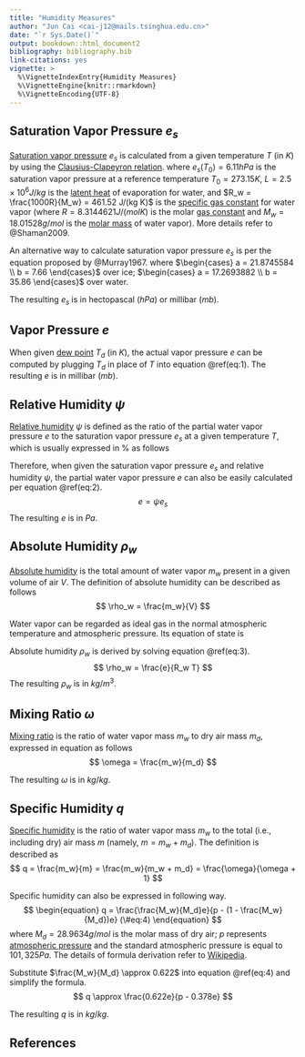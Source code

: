 ```yaml
---
title: "Humidity Measures"
author: "Jun Cai <cai-j12@mails.tsinghua.edu.cn>"
date: "`r Sys.Date()`"
output: bookdown::html_document2
bibliography: bibliography.bib
link-citations: yes
vignette: >
  %\VignetteIndexEntry{Humidity Measures}
  %\VignetteEngine{knitr::rmarkdown}
  %\VignetteEncoding{UTF-8}
---
```


## Saturation Vapor Pressure $e_s$ {-}

[Saturation vapor pressure](http://glossary.ametsoc.org/wiki/Saturation_vapor_pressure) $e_s$ is calculated from a given temperature $T$ (in $K$) by using the [Clausius-Clapeyron relation](http://en.wikipedia.org/wiki/Clausius%E2%80%93Clapeyron_relation).
\begin{equation}
  e_s(T) = e_s(T_0)\times \exp \left(\frac{L}{R_w}\left(\frac{1}{T_0} - \frac{1}{T}\right)\right)
  (\#eq:1)
\end{equation}
where $e_s(T_0) = 6.11 hPa$ is the saturation vapor pressure at a reference temperature $T_0 = 273.15 K$, $L = 2.5 \times 10^6 J/kg$ is the [latent heat](http://en.wikipedia.org/wiki/Latent_heat) of evaporation for water, and $R_w = \frac{1000R}{M_w} = 461.52 J/(kg K)$ is the [specific gas constant](http://en.wikipedia.org/wiki/Gas_constant#Specific_gas_constant) for water vapor (where $R = 8.3144621 J / (mol K)$ is the molar [gas constant](http://en.wikipedia.org/wiki/Gas_constant) and $M_w = 18.01528 g/mol$ is the [molar mass](http://en.wikipedia.org/wiki/Molar_mass) of water vapor). More details refer to @Shaman2009.

An alternative way to calculate saturation vapor pressure $e_s$ is per the equation proposed by @Murray1967.
\begin{equation}
  e_s = 6.1078\exp{\left[\frac{a(T - 273.16)}{T - b}\right]}
\end{equation}
where $\begin{cases} a = 21.8745584 \\ b = 7.66 \end{cases}$ over ice; $\begin{cases} a = 17.2693882 \\ b = 35.86 \end{cases}$ over water. 

The resulting $e_s$ is in hectopascal ($hPa$) or millibar ($mb$).

## Vapor Pressure $e$ {-}

When given [dew point](https://en.wikipedia.org/wiki/Dew_point) $T_d$ (in $K$), the actual vapor pressure $e$ can be computed by plugging $T_d$ in place of $T$ into equation \@ref(eq:1). The resulting $e$ is in millibar ($mb$).

## Relative Humidity $\psi$ {-}

[Relative humidity](http://en.wikipedia.org/wiki/Humidity#Relative_humidity) $\psi$ is defined as the ratio of the partial water vapor pressure $e$ to the saturation vapor pressure $e_s$ at a given temperature $T$, which is usually expressed in $\%$ as follows
\begin{equation}
  \psi = \frac{e}{e_s}\times 100
  (\#eq:2)
\end{equation}

Therefore, when given the saturation vapor pressure $e_s$ and relative humidity $\psi$, the partial water vapor pressure $e$ can also be easily calculated  per equation \@ref(eq:2).
$$
  e = \psi e_s
$$
The resulting $e$ is in $Pa$.

## Absolute Humidity $\rho_w$ {-}

[Absolute humidity](http://en.wikipedia.org/wiki/Humidity#Absolute_humidity) is the total amount of water vapor $m_w$ present in a given volume of air $V$. The definition of absolute humidity can be described as follows
$$
  \rho_w = \frac{m_w}{V}
$$

Water vapor can be regarded as ideal gas in the normal atmospheric temperature and atmospheric pressure. Its equation of state is
\begin{equation}
  e = \rho_w R_w T
  (\#eq:3)
\end{equation}

Absolute humidity $\rho_w$ is derived by solving equation \@ref(eq:3).
$$
  \rho_w = \frac{e}{R_w T}
$$
The resulting $\rho_w$ is in $kg/m^3$.

## Mixing Ratio $\omega$ {-}

[Mixing ratio](http://www.conservationphysics.org/teabag/ah_mr.php) is the ratio of water vapor mass $m_w$ to dry air mass $m_d$, expressed in equation as follows
$$
  \omega = \frac{m_w}{m_d}
$$

The resulting $\omega$ is in $kg/kg$.

## Specific Humidity $q$ {-}

[Specific humidity](http://en.wikipedia.org/wiki/Humidity#Specific_humidity) is the ratio of water vapor mass $m_w$ to the total (i.e., including dry) air mass $m$ (namely, $m = m_w + m_d$). The definition is described as
$$
  q = \frac{m_w}{m} = \frac{m_w}{m_w + m_d} = \frac{\omega}{\omega + 1}
$$

Specific humidity can also be expressed in following way.
$$
\begin{equation}
  q = \frac{\frac{M_w}{M_d}e}{p - (1 - \frac{M_w}{M_d})e}
  (\#eq:4)
\end{equation}
$$
where $M_d = 28.9634 g/mol$ is the molar mass of dry air; $p$ represents [atmospheric pressure](http://en.wikipedia.org/wiki/Atmospheric_pressure) and the standard atmospheric pressure is equal to $101,325 Pa$. The details of formula derivation refer to [Wikipedia](http://zh.wikipedia.org/wiki/%E6%B9%BF%E5%BA%A6#.E6.AF.94.E6.BA.BC).

Substitute $\frac{M_w}{M_d} \approx 0.622$ into equation \@ref(eq:4) and simplify the formula.
$$
  q \approx \frac{0.622e}{p - 0.378e}
$$

The resulting $q$ is in $kg/kg$.

## References
